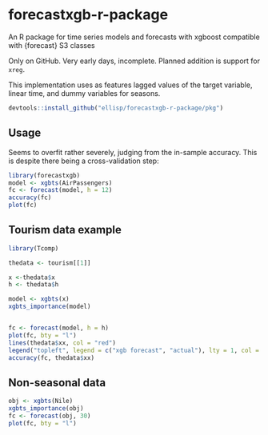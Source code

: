 # forecastxgb-r-package
An R package for time series models and forecasts with xgboost compatible with {forecast} S3 classes

Only on GitHub.  Very early days, incomplete.  Planned addition is support for `xreg`.

This implementation uses as features lagged values of the target variable, linear time, and dummy variables for seasons.

```r
devtools::install_github("ellisp/forecastxgb-r-package/pkg")
```

## Usage
Seems to overfit rather severely, judging from the in-sample accuracy.  This is despite there being a cross-validation step:
```r
library(forecastxgb)
model <- xgbts(AirPassengers)
fc <- forecast(model, h = 12)
accuracy(fc)
plot(fc)

```


## Tourism data example
```r
library(Tcomp)

thedata <- tourism[[1]]

x <-thedata$x
h <- thedata$h

model <- xgbts(x)
xgbts_importance(model)


fc <- forecast(model, h = h)
plot(fc, bty = "l")
lines(thedata$xx, col = "red")
legend("topleft", legend = c("xgb forecast", "actual"), lty = 1, col = c("blue", "red"), bty ="n")
accuracy(fc, thedata$xx)
```

## Non-seasonal data

```r
obj <- xgbts(Nile)
xgbts_importance(obj)
fc <- forecast(obj, 30)
plot(fc, bty = "l")
```

